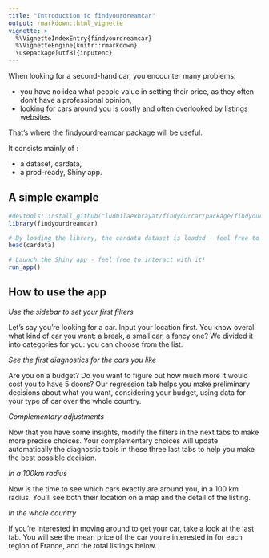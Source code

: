 ```yaml
---
title: "Introduction to findyourdreamcar"
output: rmarkdown::html_vignette
vignette: >
  %\VignetteIndexEntry{findyourdreamcar}
  %\VignetteEngine{knitr::rmarkdown}
  \usepackage[utf8]{inputenc}
---
```


When looking for a second-hand car, you encounter many problems: 

+ you have no idea what people value in setting their price, as they often don't have a professional opinion, 
+ looking for cars around you is costly and often overlooked by listings websites.

That's where the findyourdreamcar package will be useful.

It consists mainly of :

+ a dataset, cardata,
+ a prod-ready, Shiny app.

## A simple example

```r
#devtools::install_github("ludmilaexbrayat/findyourcar/package/findyourdreamcar")
library(findyourdreamcar)

# By loading the library, the cardata dataset is loaded - feel free to explore it!
head(cardata)

# Launch the Shiny app - feel free to interact with it!
run_app()
```

## How to use the app

*Use the sidebar to set your first filters*

Let's say you're looking for a car. Input your location first. You know overall what kind of car you want: a break, a small car, a fancy one? We divided it into categories for you: you can choose from the list.

*See the first diagnostics for the cars you like*

Are you on a budget? Do you want to figure out how much more it would cost you to have 5 doors? Our regression tab helps you make preliminary decisions about what you want, considering your budget, using data for your type of car over the whole country.

*Complementary adjustments*

Now that you have some insights, modify the filters in the next tabs to make more precise choices. Your complementary choices will update automatically the diagnostic tools in these three last tabs to help you make the best possible decision.

*In a 100km radius*

Now is the time to see which cars exactly are around you, in a 100 km radius. You'll see both their location on a map and the detail of the listing.

*In the whole country*

If you're interested in moving around to get your car, take a look at the last tab. You will see the mean price of the car you're interested in for each region of France, and the total listings below.

